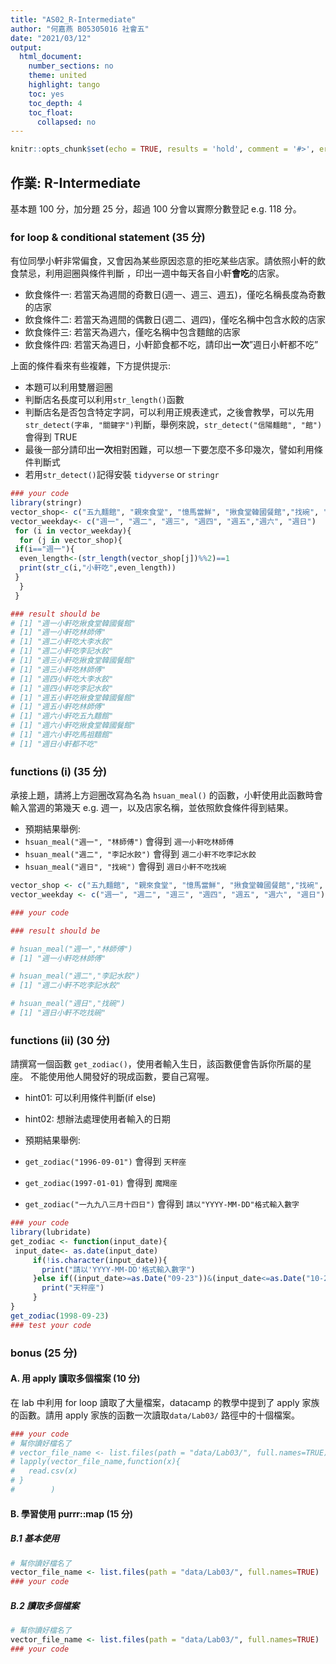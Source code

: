 ```yaml
---
title: "AS02_R-Intermediate"
author: "何嘉燕 B05305016 社會五"
date: "2021/03/12"
output:
  html_document:
    number_sections: no
    theme: united
    highlight: tango
    toc: yes
    toc_depth: 4
    toc_float:
      collapsed: no
---
```


```r
knitr::opts_chunk$set(echo = TRUE, results = 'hold', comment = '#>', error = TRUE)
```

## 作業: R-Intermediate

基本題 100 分，加分題 25 分，超過 100 分會以實際分數登記 e.g. 118 分。

### for loop & conditional statement (35 分)

有位同學小軒非常偏食，又會因為某些原因恣意的拒吃某些店家。請依照小軒的飲食禁忌，利用迴圈與條件判斷
，印出一週中每天各自小軒**會吃**的店家。

- 飲食條件一: 若當天為週間的奇數日(週一、週三、週五)，僅吃名稱長度為奇數的店家
- 飲食條件二: 若當天為週間的偶數日(週二、週四)，僅吃名稱中包含水餃的店家
- 飲食條件三: 若當天為週六，僅吃名稱中包含麵館的店家
- 飲食條件四: 若當天為週日，小軒節食都不吃，請印出**一次**"週日小軒都不吃"

上面的條件看來有些複雜，下方提供提示:   

- 本題可以利用雙層迴圈   
- 判斷店名長度可以利用`str_length()`函數   
- 判斷店名是否包含特定字詞，可以利用正規表達式，之後會教學，可以先用 `str_detect(字串, "關鍵字")`判斷，舉例來說，`str_detect("信陽麵館", "館")` 會得到 TRUE   
- 最後一部分請印出**一次**相對困難，可以想一下要怎麼不多印幾次，譬如利用條件判斷式
- 若用`str_detect()`記得安裝 `tidyverse` or `stringr`

```r
### your code
library(stringr)
vector_shop<- c("五九麵館", "親來食堂", "憶馬當鮮", "揪食堂韓國餐館","找碗", "大李水餃", "李記水餃", "林師傅", "馬祖麵館")
vector_weekday<- c("週一", "週二", "週三", "週四", "週五","週六", "週日")
 for (i in vector_weekday){
  for (j in vector_shop){
 if(i=="週一"){
  even_length<-(str_length(vector_shop[j])%%2)==1
  print(str_c(i,"小軒吃",even_length))
 }
  }
 }

### result should be
# [1] "週一小軒吃揪食堂韓國餐館"
# [1] "週一小軒吃林師傅"
# [1] "週二小軒吃大李水餃"
# [1] "週二小軒吃李記水餃"
# [1] "週三小軒吃揪食堂韓國餐館"
# [1] "週三小軒吃林師傅"
# [1] "週四小軒吃大李水餃"
# [1] "週四小軒吃李記水餃"
# [1] "週五小軒吃揪食堂韓國餐館"
# [1] "週五小軒吃林師傅"
# [1] "週六小軒吃五九麵館"
# [1] "週六小軒吃揪食堂韓國餐館"
# [1] "週六小軒吃馬祖麵館"
# [1] "週日小軒都不吃"
```

### functions (i) (35 分)

承接上題，請將上方迴圈改寫為名為 `hsuan_meal()` 的函數，小軒使用此函數時會輸入當週的第幾天 e.g. 週一，以及店家名稱，並依照飲食條件得到結果。

- 預期結果舉例:
 - `hsuan_meal("週一", "林師傅")` 會得到 `週一小軒吃林師傅`
 - `hsuan_meal("週二", "李記水餃")` 會得到 `週二小軒不吃李記水餃`
 - `hsuan_meal("週日", "找碗")` 會得到 `週日小軒不吃找碗`

```r
vector_shop <- c("五九麵館", "親來食堂", "憶馬當鮮", "揪食堂韓國餐館","找碗", "大李水餃", "李記水餃", "林師傅", "馬祖麵館")
vector_weekday <- c("週一", "週二", "週三", "週四", "週五", "週六", "週日")

### your code

### result should be

# hsuan_meal("週一","林師傅")
# [1] "週一小軒吃林師傅"

# hsuan_meal("週二","李記水餃")
# [1] "週二小軒不吃李記水餃"

# hsuan_meal("週日","找碗")
# [1] "週日小軒不吃找碗"
```

### functions (ii) (30 分) 

請撰寫一個函數 `get_zodiac()`，使用者輸入生日，該函數便會告訴你所屬的星座。
不能使用他人開發好的現成函數，要自己寫喔。

- hint01: 可以利用條件判斷(if else)
- hint02: 想辦法處理使用者輸入的日期

- 預期結果舉例:
- `get_zodiac("1996-09-01")` 會得到 `天秤座`
- `get_zodiac(1997-01-01)` 會得到 `魔羯座`
- `get_zodiac("一九九八三月十四日")` 會得到 `請以"YYYY-MM-DD"格式輸入數字`

```r
### your code
library(lubridate)
get_zodiac <- function(input_date){
 input_date<- as.date(input_date)
     if(!is.character(input_date)){
       print("請以'YYYY-MM-DD'格式輸入數字")
     }else if((input_date>=as.Date("09-23"))&(input_date<=as.Date("10-23"))){
       print("天秤座")
     }
}
get_zodiac(1998-09-23)
### test your code
```

### bonus (25 分) 

#### A. 用 apply 讀取多個檔案 (10 分) 

在 lab 中利用 for loop 讀取了大量檔案，datacamp 的教學中提到了 apply 家族的函數。請用 apply 家族的函數一次讀取`data/Lab03/` 路徑中的十個檔案。

```r
### your code
# 幫你讀好檔名了
# vector_file_name <- list.files(path = "data/Lab03/", full.names=TRUE)
# lapply(vector_file_name,function(x){
#   read.csv(x)
# }
#        )
```


#### B. 學習使用 purrr::map (15 分) 

##### B.1 基本使用 

```r
# 幫你讀好檔名了
vector_file_name <- list.files(path = "data/Lab03/", full.names=TRUE)
### your code
```

##### B.2 讀取多個檔案

```r
# 幫你讀好檔名了
vector_file_name <- list.files(path = "data/Lab03/", full.names=TRUE)
### your code
```





